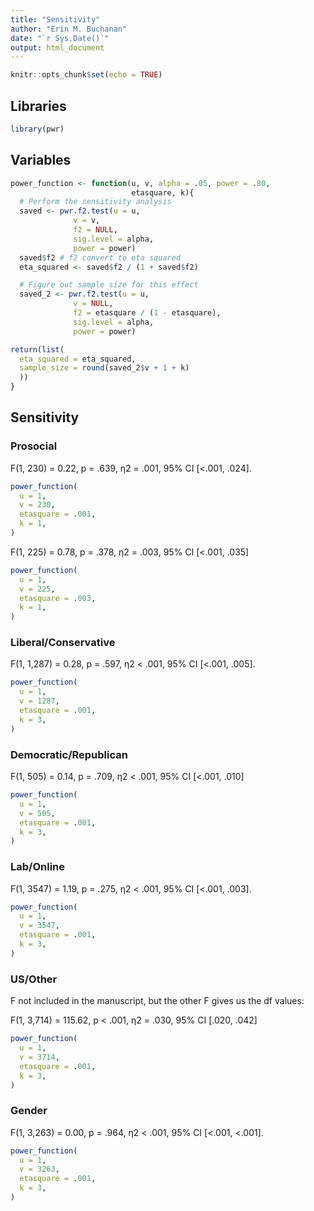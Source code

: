 ```yaml
---
title: "Sensitivity"
author: "Erin M. Buchanan"
date: "`r Sys.Date()`"
output: html_document
---
```


```r
knitr::opts_chunk$set(echo = TRUE)
```

## Libraries

```r
library(pwr)
```

## Variables

```r
power_function <- function(u, v, alpha = .05, power = .80,
                           etasquare, k){
  # Perform the sensitivity analysis
  saved <- pwr.f2.test(u = u,
              v = v,
              f2 = NULL, 
              sig.level = alpha,
              power = power)
  saved$f2 # f2 convert to eta squared
  eta_squared <- saved$f2 / (1 + saved$f2)

  # Figure out sample size for this effect
  saved_2 <- pwr.f2.test(u = u,
              v = NULL,
              f2 = etasquare / (1 - etasquare), 
              sig.level = alpha,
              power = power)

return(list(
  eta_squared = eta_squared,
  sample_size = round(saved_2$v + 1 + k)
  ))
}
```


## Sensitivity

### Prosocial

F(1, 230) = 0.22, p = .639, η2 = .001, 95% CI [<.001, .024].

```r
power_function(
  u = 1,
  v = 230,
  etasquare = .001,
  k = 1, 
)
```

F(1, 225) = 0.78, p = .378, η2 = .003, 95% CI [<.001, .035]

```r
power_function(
  u = 1,
  v = 225,
  etasquare = .003,
  k = 1, 
)
```

### Liberal/Conservative

F(1, 1,287) = 0.28, p = .597, η2 < .001, 95% CI [<.001, .005].

```r
power_function(
  u = 1,
  v = 1287,
  etasquare = .001,
  k = 3, 
)
```

### Democratic/Republican

F(1, 505) = 0.14, p = .709, η2 < .001, 95% CI [<.001, .010]

```r
power_function(
  u = 1,
  v = 505,
  etasquare = .001,
  k = 3, 
)
```

### Lab/Online

F(1, 3547) = 1.19, p = .275, η2 < .001, 95% CI [<.001, .003].

```r
power_function(
  u = 1,
  v = 3547,
  etasquare = .001,
  k = 3, 
)
```

### US/Other

F not included in the manuscript, but the other F gives us the df values:

F(1, 3,714) = 115.62, p < .001, η2 = .030, 95% CI [.020, .042]

```r
power_function(
  u = 1,
  v = 3714,
  etasquare = .001,
  k = 3, 
)
```

### Gender

F(1, 3,263) = 0.00, p = .964, η2 < .001, 95% CI [<.001, <.001].

```r
power_function(
  u = 1,
  v = 3263,
  etasquare = .001,
  k = 3, 
)
```